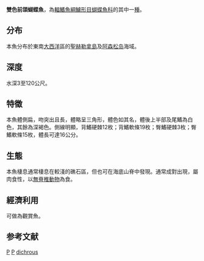 {{Speciesbox 
| taxon = Prognathodes dichrous
| authority = [[Günther|Günther]], 1869
| image = ChaetodonDichrousFord.jpg
| status = LC
| status_system = IUCN3.1
}}
'''雙色前頜蝴蝶魚'''，為[[輻鰭魚綱|輻鰭魚綱]][[鱸形目|鱸形目]][[蝴蝶魚科|蝴蝶魚科]]的其中一[[種|種]]。

==分布==
本魚分布於東南[[大西洋|大西洋]]區的[[聖赫勒拿島|聖赫勒拿島]]及[[阿森松岛|阿森松岛]]海域。

==深度==
水深3至120公尺。

==特徵==
本魚體側扁，吻突出且長，體略呈三角形，體色如其名，體後上半部及尾鰭為白色，其餘為深褐色。側線明顯，背鰭硬棘12枚；背鰭軟條19枚；臀鰭硬棘3枚；臀鰭軟條15枚，體長可達16公分。

==生態==
本魚棲息通常棲息在較淺的礁石區，但也可在海底山脊中發現。通常成對出現，屬肉食性，以[[無脊椎動物|無脊椎動物]]為食。

==經濟利用==
可做為觀賞魚。

==参考文献==
{{Reflist}}
{{Taxonbar}}

[[Category:1869年描述的魚類|P]]
[[Category:觀賞魚|P]]
[[Category:前頷蝴蝶魚屬|dichrous]]